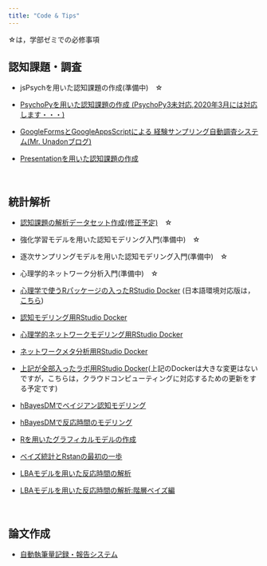 ```yaml
---
title: "Code & Tips"
---
```


☆は，学部ゼミでの必修事項

## 認知課題・調査

- jsPsychを用いた認知課題の作成(準備中)　☆

- [PsychoPyを用いた認知課題の作成 (PsychoPy3未対応,2020年3月には対応します・・・)](how-to-psychopy.html)

- [GoogleFormsとGoogleAppsScriptによる
経験サンプリング自動調査システム(Mr. Unadonブログ)](https://mrunadon.github.io/%E7%B0%A1%E5%8D%984%E3%82%B9%E3%83%86%E3%83%83%E3%83%97%E3%81%A7%E7%B5%8C%E9%A8%93%E3%82%B5%E3%83%B3%E3%83%97%E3%83%AA%E3%83%B3%E3%82%B0%E8%87%AA%E5%8B%95%E8%AA%BF%E6%9F%BB%E3%82%B7%E3%82%B9%E3%83%86%E3%83%A0%E3%81%AE%E6%A7%8B%E7%AF%89/)

- [Presentationを用いた認知課題の作成](how-to-presentation.html)

<br />



## 統計解析
- [認知課題の解析データセット作成(修正予定)](how-to-dataHandling.html)　☆

- 強化学習モデルを用いた認知モデリング入門(準備中)　☆

- 逐次サンプリングモデルを用いた認知モデリング入門(準備中)　☆

- 心理学的ネットワーク分析入門(準備中)　☆

- [心理学で使うRパッケージの入ったRStudio Docker](https://hub.docker.com/r/ykunisato/paper-r) (日本語環境対応版は，[こちら](https://hub.docker.com/r/ykunisato/paper-r-jp))

- [認知モデリング用RStudio Docker](https://hub.docker.com/r/ykunisato/cog-model-r)

- [心理学的ネットワークモデリング用RStudio Docker](https://hub.docker.com/r/ykunisato/psynet-r)

- [ネットワークメタ分析用RStudio Docker](https://hub.docker.com/r/ykunisato/netmeta-r)

- [上記が全部入ったラボ用RStudio Docker](https://hub.docker.com/r/ykunisato/ccp-lab-r)(上記のDockerは大きな変更はないですが，こちらは，クラウドコンピューティングに対応するための更新をする予定です)

- [hBayesDMでベイジアン認知モデリング](how-to-hBayesDM.html)

- [hBayesDMで反応時間のモデリング](how-to-hBayesDM-RT.html)

- [Rを用いたグラフィカルモデルの作成](how-to-graphicalModel.html)

- [ベイズ統計とRstanの最初の一歩](how-to-start-rstan.html)

- [LBAモデルを用いた反応時間の解析](https://ykunisato.github.io/lbaStan/lbaStan.html)

- [LBAモデルを用いた反応時間の解析:階層ベイズ編](https://ykunisato.github.io/hlbaStan/hlbaStan.html)

<br />

## 論文作成
- [自動執筆量記録・報告システム](how-to-google-doc.html)